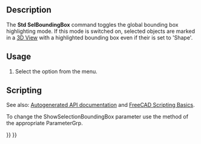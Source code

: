 <languages/>
<translate>

<!--T:8-->
{{Docnav
|[[Std_DrawStyle|DrawStyle]]
|[[Std_ViewIvStereoRedGreen|ViewIvStereoRedGreen]]
|[[Std_View_Menu|Std View Menu]]
|IconL=Std_DrawStyle.svg
|IconR=Std_ViewIvStereoRedGreen.svg
|IconC=Freecad.svg
}}

<!--T:1-->
{{GuiCommand
|Name=Std SelBoundingBox
|MenuLocation=View → Bounding box
|Workbenches=All
|Version=0.19
|SeeAlso=[[Std_DrawStyle|Std DrawStyle]]
}}

==Description== <!--T:2-->

<!--T:3-->
The '''Std SelBoundingBox''' command toggles the global bounding box highlighting mode. If this mode is switched on, selected objects are marked in a [[3D_View|3D View]] with a highlighted bounding box even if their {{PropertyView|Selection Style}} is set to 'Shape'.

==Usage== <!--T:5-->

<!--T:6-->
# Select the {{MenuCommand|View → [[Image:Std_SelBoundingBox.svg|16px]] Bounding box}} option from the menu.

==Scripting== <!--T:12-->

<!--T:13-->
See also: [https://freecad.github.io/SourceDoc/ Autogenerated API documentation] and [[FreeCAD_Scripting_Basics|FreeCAD Scripting Basics]].

<!--T:14-->
To change the ShowSelectionBoundingBox parameter use the {{incode|SetBool}} method of the appropriate ParameterGrp.

</translate>
{{Code|code=
import FreeCAD, FreeCADGui

grp = FreeCAD.ParamGet("User parameter:BaseApp/Preferences/View")
if grp.GetBool("ShowSelectionBoundingBox"):
    grp.SetBool("ShowSelectionBoundingBox", False)
else:
    grp.SetBool("ShowSelectionBoundingBox", True)

FreeCADGui.updateCommands()
}}
<translate>


<!--T:9-->
{{Docnav
|[[Std_DrawStyle|DrawStyle]]
|[[Std_ViewIvStereoRedGreen|ViewIvStereoRedGreen]]
|[[Std_View_Menu|Std View Menu]]
|IconL=Std_DrawStyle.svg
|IconR=Std_ViewIvStereoRedGreen.svg
|IconC=Freecad.svg
}}

</translate>
{{Std_Base_navi{{#translation:}}}}
{{Userdocnavi{{#translation:}}}}